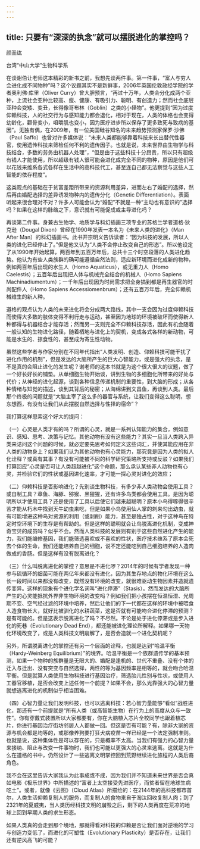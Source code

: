 ```yaml
---
---
---
```

title: 只要有“深深的执念”就可以摆脱进化的掌控吗？
---




颜圣纮

台湾“中山大学”生物科学系

在谈谢伯让老师这本精彩的新书之前，我想先谈两件事。第一件事，“富人与穷人会进化成不同物种”吗？这个议题其实不是新鲜事，2006年英国伦敦政经学院的学者奥利佛·库里（Oliver Curry）曾大胆预言，“再过十万年，人类会分化成两个亚种，上流社会亚种比较高、瘦、健康、有吸引力、聪明、有创造力；然而社会底层亚种会变矮、变丑，长得像哥布林（Goblin）之类的小怪物”。他更提到“因为过度仰赖科技，人的社交行为与感知能力都会退化，相对于现在，人类的体格也会变得幼龄化，颧骨变小，咀嚼肌也变小，因为医疗进步所以保存了更多致死与致病的基因”。无独有偶，在2009年，有一位美国硅谷知名的未来趋势预测家保罗·沙佛（Paul Saffo）也曾对许多媒体说：“未来人类都能够靠着科技来长出替代性器官，使用遗传科技来筛检任何不利的遗传因子。也就是说，未来世界由生物学与科技结合，多数的劳务由机器人处理”，“但是由于这些科技十分昂贵，所以只有超级有钱人才能使用，所以超级有钱人很可能会进化成完全不同的物种，原因是他们可以花钱来维系各式各样在生活中的高科技代工，甚至连自己都无法察觉与这些人工智能的依存程度”。

这类观点的基础在于贫富差距所带来的资源利用差异，进而左右了婚配的选择，然后再由婚配选择的差异诱发物种内的遗传分化（Genetic Differentiation）。表面听起来很合理对不对？许多人可能会认为“婚配”不就是一种“主动也有意识的”选择吗？如果在这样的脉络之下，意识就有可能促成或主导进化吗？

再谈第二件事。身兼古生物学、地质学与科幻插画三项专业的苏格兰学者道格·狄克逊（Dougal Dixon）曾经在1990年发表一本名为《未来人类的进化》（Man After Man）的科幻插画书。此书开宗明义告诉读者：“因为科技的发展，所以人类的进化已经停止了。”但是他又认为“人类不会停止改变自己的形态”。所以他设定了从1990年开始起算，两百年到五百万年后，总共十三个时空段落的人类进化趋势。他认为有些人类族群的确可能遵循自然法则，适应新环境而进化成新的物种，例如两百年后出现的水生人（Homo Aquaticus），或无重力人（Homo Caelestis）；五百年后出现把人体与机械完全结合的机械人（Homo Sapiens Machinadiumentum）；一千年后出现因为时尚需求把全身搞到都是再生器官的时尚配件人（Homo Sapiens Accessiomenbrum）；还有五百万年后，完全仰赖机械维生的新人种。

道格的观点认为人类的未来进化将会分成两大路线，其中一支会因为过度仰赖科技而使得大多数的肢体变得不利行走与运动，甚至因为地球的环境被破坏而使得新人种都得与机器结合才能存活；然而另一支则完全不仰赖科技存活，因此有机会随着一般认知的生物进化路径，随着栖地与进化上的契机，变成各式各样的新动物，可能是水生的、掠食性的，甚至成为寄生性动物。

虽然这些学者与作家分别在不同年代指出“人类发明、创造、仰赖科技可能干扰了进化作用的机制”，但是发达的大脑所产生的巨大心智能力，或是强大的执念，是不是真的会阻止进化的发生呢？谢老师的这本书就是为这个很大很大的议题，做了一个好长好长的铺垫。从单细胞生物开始谈，讲到生物的多细胞化所带来的好处与代价；从神经的进化起源，谈到各种信息传递机制的重要性，到大脑的形成；从各种情绪与知觉的描述，谈到其背后的秘密；从海绵讲到文昌鱼，再谈到人类。最后那个终极的问题就是“大脑主宰了这么多的器官与系统，让我们变得这么聪明，想东想西，有没有让我们从此摆脱自然选择与性择的宿命”？

我打算这样思索这个好大的提问：

（一）心灵是人类才有的吗？所谓的心灵，就是一系列认知能力的集合，例如意识、感知、思考、决策与记忆。其他动物有没有这些能力？其实一旦当人类跨入异类来诘问这个问题的时候，就必定要先思考如何定义这些词汇，并使其能应用在非人类的动物身上？如果我们认为其他动物也有心灵能力，那究竟是因为人类的拟人化诠释？或真有其事？有没有可能被不同的科学研究策略所支持或反驳？如果我们打算回应“心灵是否可让人类超越进化”这个命题，那么承认某些非人动物也有心灵，并检验它们的性状或基因进化速率，才可能一探心灵对进化的效应；

（二）仰赖科技是否影响进化？先别谈生物科技，有多少非人类动物会使用工具？或自制工具？章鱼、海豚、猕猴、黑猩猩，还有许多鸟类都会使用工具。是因为聪明所以才使用工具？还是使用了工具以后使它们越来越聪明？原本小鸟得啄得很辛苦才能从朽木中找到天牛幼虫来吃，但是如果小鸟使用仙人掌的刺来勾出幼虫，就有可能增进这种鸟对资源的利用（或剥削）能力，甚至是独占性，对于这种鸟在特定时空环境下的生存是有帮助的。但是这样的聪明就会让鸟脱离进化机制，变成神奇宝贝的成员吗？似乎不会。然而人类科技的发展则有别于这些自然进化产生的能力，我们能编修基因，我们能筛选喜欢或不喜欢的性状，医疗技术维系了原本会死去个体的生命，我们还能培养自己的细胞，说不定还能吃到自己细胞培养的人造肉做成的香肠。但是这样有没有脱离进化？

（三）什么叫脱离进化的掌控？意思是不进化啰？2014年的时候有学者发现一种参与硫循环的细菌可能在两亿年来都没有进化，因为其生存地点的物化环境在这么长一段时间以来都没有改变，既然没有环境的改变，就很难驱动生物因素并造就遗传变异。这样的现象有个进化学名词叫“进化停滞”（Stasis）。然而发达的大脑所产生的心灵能抵抗外界非生物环境的改变吗？例如我们把小孩摆在恒温恒湿、光周期不变、空气经过滤的环境中培养，然后让他们的下一代都在这样的环境中被喂食人造食物长大，就好比被驯化的水耕蔬菜，这是否就有可能吻合进化停滞的预测？是有可能的。但是这表示脱离进化了吗？不尽然。不论是处于进化停滞或是步入进化的死巷（Evolutionary Dead End），都还能被进化理论所解释。如果哪一天物化环境改变了，或是人类科技文明崩解了，是否会造就一个进化契机呢？

另外，所谓脱离进化的掌控还有另一个层面的诠释，也就是达到“哈温平衡（Hardy-Weinberg Equilibrium）”的境界。哈温平衡是一个族群遗传学的基本预测，如果一个物种的族群量是无限大的、婚配是逢机的、世代不重叠、没有个体的迁入与迁出、没有突变与自然选择，两性的等为基因频率是相等的，就会吻合哈温平衡。但是就算人类使用生物科技进行基因治疗，筛选胎儿性别与性状，或使用人工器官移植，是否会改变上述任何一个前提？如果不会，那么光靠强大的心智力量就想逃离进化的机制似乎相当困难。

（四）心智力量让我们发明科技，也可以逃离科技：若心智力量能够“看似”战胜进化，那还有一个前提就是“所有人类（或高智能生物）在行为上的高度从众与一致性”。你有穿戴式装置所以大家都要有，你在大脑植入芯片全校同学也跟着植芯片，你进行基因治疗街坊邻居人人都做一回。但这是否有可能？有，除非大家的资源与机会都是均等的，或那像养狗要打狂犬病疫苗一样已经是一个法定强制准则。也就是说，这种集体性是可以存在的，只是概率不太高。当我们有强力的心智力量来接纳、阻止与改变一件事物时，我们也可能以更强大的心灵来逃离。这就是为什么在道格的书中，仍然设计了一些逃离文明掌控回到荒野继续进化旅程的人类后裔角色。

我不会在这里告诉大家我认为此事成或不成，因为我们并不知道未来世界是否会真如电影《极乐世界》中所描述的“富者上太空接受先进医疗，而贫者留在地球生病吃土”。或者，就像《云图》（Cloud Atlas）所描绘的：在2144年的高科技都市首尔，人类生活仰赖复制人的服务，而复制人的食物来自于淘汰回收复制人肉；到了2321年的夏威夷，当人类历经科技文明的崩毁之后，剩下的人类再度在荒凉的地球上回到早期人类的求生形态。

如果人类真的会走到那个境地，那就得看对科技的仰赖是否让我们面对逆境的学习与创造力变低了，而进化的可塑性（Evolutionary Plasticity）是否存在，让我们还有逆风高飞的可能？